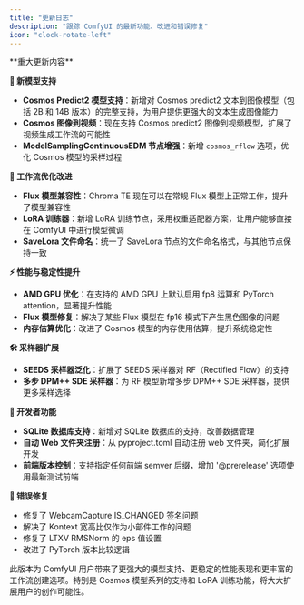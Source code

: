 ```yaml
---
title: "更新日志"
description: "跟踪 ComfyUI 的最新功能、改进和错误修复"
icon: "clock-rotate-left"
---
```


<Update label="v0.3.41" description="January 17, 2025">
**重大更新内容**

**🎯 新模型支持**
- **Cosmos Predict2 模型支持**：新增对 Cosmos predict2 文本到图像模型（包括 2B 和 14B 版本）的完整支持，为用户提供更强大的文本生成图像能力
- **Cosmos 图像到视频**：现在支持 Cosmos predict2 图像到视频模型，扩展了视频生成工作流的可能性
- **ModelSamplingContinuousEDM 节点增强**：新增 `cosmos_rflow` 选项，优化 Cosmos 模型的采样过程

**🔧 工作流优化改进**
- **Flux 模型兼容性**：Chroma TE 现在可以在常规 Flux 模型上正常工作，提升了模型兼容性
- **LoRA 训练器**：新增 LoRA 训练节点，采用权重适配器方案，让用户能够直接在 ComfyUI 中进行模型微调
- **SaveLora 文件命名**：统一了 SaveLora 节点的文件命名格式，与其他节点保持一致

**⚡ 性能与稳定性提升**
- **AMD GPU 优化**：在支持的 AMD GPU 上默认启用 fp8 运算和 PyTorch attention，显著提升性能
- **Flux 模型修复**：解决了某些 Flux 模型在 fp16 模式下产生黑色图像的问题
- **内存估算优化**：改进了 Cosmos 模型的内存使用估算，提升系统稳定性

**🛠️ 采样器扩展**
- **SEEDS 采样器泛化**：扩展了 SEEDS 采样器对 RF（Rectified Flow）的支持
- **多步 DPM++ SDE 采样器**：为 RF 模型新增多步 DPM++ SDE 采样器，提供更多采样选择

**🔧 开发者功能**
- **SQLite 数据库支持**：新增对 SQLite 数据库的支持，改善数据管理
- **自动 Web 文件夹注册**：从 pyproject.toml 自动注册 web 文件夹，简化扩展开发
- **前端版本控制**：支持指定任何前端 semver 后缀，增加 '@prerelease' 选项使用最新测试前端

**🐛 错误修复**
- 修复了 WebcamCapture IS_CHANGED 签名问题
- 解决了 Kontext 宽高比仅作为小部件工作的问题
- 修复了 LTXV RMSNorm 的 eps 值设置
- 改进了 PyTorch 版本比较逻辑

此版本为 ComfyUI 用户带来了更强大的模型支持、更稳定的性能表现和更丰富的工作流创建选项。特别是 Cosmos 模型系列的支持和 LoRA 训练功能，将大大扩展用户的创作可能性。
</Update>
